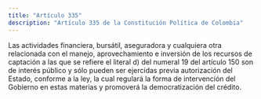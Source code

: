 ```yaml
---
title: "Artículo 335"
description: "Artículo 335 de la Constitución Política de Colombia"
---
```


Las actividades financiera, bursátil, aseguradora y cualquiera otra relacionada con el manejo, aprovechamiento e inversión de los recursos de captación a las que se refiere el literal d) del numeral 19 del artículo 150 son de interés público y sólo pueden ser ejercidas previa autorización del Estado, conforme a la ley, la cual regulará la forma de intervención del Gobierno en estas materias y promoverá la democratización del crédito.

